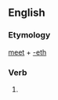 ==English==

===Etymology===
[[meet]] + [[-eth]]

===Verb===
{{en-verb form}}

# {{en-archaic third-person singular of|meet}}